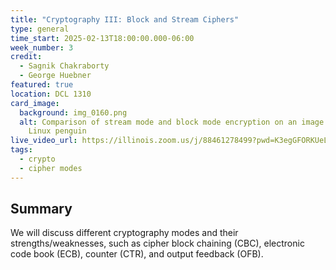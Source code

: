 ```yaml
---
title: "Cryptography III: Block and Stream Ciphers"
type: general
time_start: 2025-02-13T18:00:00.000-06:00
week_number: 3
credit:
  - Sagnik Chakraborty
  - George Huebner
featured: true
location: DCL 1310
card_image:
  background: img_0160.png
  alt: Comparison of stream mode and block mode encryption on an image of the
    Linux penguin
live_video_url: https://illinois.zoom.us/j/88461278499?pwd=K3egGFORKUeLiPkEmvcipGmd8kgVZc.1
tags:
  - crypto
  - cipher modes
---
```

## Summary

We will discuss different cryptography modes and their strengths/weaknesses, such as cipher block chaining (CBC), electronic code book (ECB), counter (CTR), and output feedback (OFB).